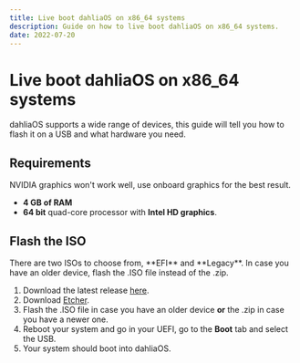 ```yaml
---
title: Live boot dahliaOS on x86_64 systems
description: Guide on how to live boot dahliaOS on x86_64 systems.
date: 2022-07-20
---
```



# Live boot dahliaOS on x86_64 systems

dahliaOS supports a wide range of devices, this guide will tell you how to flash it on a USB and what hardware you need.

## Requirements

<Callout type="warning" emoji="⚠️">
  NVIDIA graphics won't work well, use onboard graphics for the best result.
</Callout>

- **4 GB of RAM**
- **64 bit** quad-core processor with **Intel HD graphics**.

## Flash the ISO

<Callout type="warning" emoji="⚠️">
  There are two ISOs to choose from, **EFI** and **Legacy**. In case you have an
  older device, flash the .ISO file instead of the .zip.
</Callout>

1. Download the latest release [here](https://dahliaos.io/download).
1. Download [Etcher](https://www.balena.io/etcher/).
1. Flash the .ISO file in case you have an older device **or** the .zip in case you have a newer one.
1. Reboot your system and go in your UEFI, go to the **Boot** tab and select the USB.
1. Your system should boot into dahliaOS.
